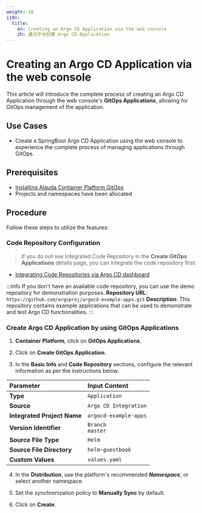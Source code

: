 ```yaml
---
weight: 10
i18n:
  title:
    en: Creating an Argo CD Application via the web console
    zh: 通过平台创建 Argo CD Application
---
```


# Creating an Argo CD Application via the web console

This article will introduce the complete process of creating an Argo CD Application through the web console's **GitOps Applications**, allowing for GitOps management of the application.

## Use Cases

- Create a SpringBoot Argo CD Application using the web console to experience the complete process of managing applications through GitOps.

## Prerequisites

- [Installing Alauda Container Platform GitOps](../install_gitops/install_gitops_plugin.mdx)
- Projects and namespaces have been allocated

## Procedure

Follow these steps to utilize the features:

### Code Repository Configuration

> If you do not see Integrated Code Repository in the **Create GitOps Applications** details page, you can integrate the code repository first:
- [Integrating Code Repositories via Argo CD dashboard](../how_to/argocd_git.mdx)

:::info
If you don't have an available code repository, you can use the demo repository for demonstration purposes.
**Repository URL**: `https://github.com/argoproj/argocd-example-apps.git`
**Description**: This repository contains example applications that can be used to demonstrate and test Argo CD functionalities.
:::

### Create Argo CD Application by using GitOps Applications

1. **Container Platform**, click on **GitOps Applications**.

2. Click on **Create GitOps Application**.

3. In the **Basic Info** and **Code Repository** sections, configure the relevant information as per the instructions below.

| **Parameter**         | **Input Content**               |
| :------------------- | :----------------------------   |
| **Type**             | `Application`                   |
| **Source**           | `Argo CD Integration`           |
| **Integrated Project Name** | `argocd-example-apps` |
| **Version Identifier** | `Branch` <br />`master`      |
| **Source File Type**   | `Helm`                        |
| **Source File Directory** | `helm-guestbook`          |
| **Custom Values**      | `values.yaml`                 |

4. In the **Distribution**, use the platform's recommended ***Namespace***, or select another namespace.

5. Set the synchronization policy to **Manually Sync** by default.

6. Click on **Create**.
